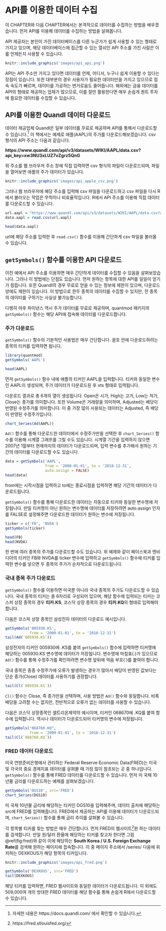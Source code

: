# API를 이용한 데이터 수집

이 CHAPTER와 다음 CHAPTER에서는 본격적으로 데이터를 수집하는 방법을 배우겠습니다. 먼저 API를 이용해 데이터를 수집하는 방법을 살펴봅니다.

API 제공자는 본인이 가진 데이터베이스를 다른 누군가가 쉽게 사용할 수 있는 형태로 가지고 있으며, 해당 데이터베이스에 접근할 수 있는 열쇠인 API 주소를 가진 사람은 이를 언제든지 사용할 수 있습니다.

```r
knitr::include_graphics('images/api_api.png')
```

API는 API 주소만 가지고 있다면 데이터를 언제, 어디서, 누구나 쉽게 이용할 수 있다는 장점이 있습니다. 또한 대부분의 경우 사용자가 필요한 데이터만을 가지고 있으므로 접속 속도가 빠르며, 데이터를 가공하는 번거로움도 줄어듭니다. 해외에는 금융 데이터를 API의 형태로 제공하는 업체가 많으므로, 이를 잘만 활용한다면 매우 손쉽게 퀀트 투자에 필요한 데이터를 수집할 수 있습니다.

## API를 이용한 Quandl 데이터 다운로드

데이터 제공업체 Quandl은 일부 데이터를 무료로 제공하며 API를 통해서 다운로드할 수 있습니다.^[자세한 내용은 https://docs.quandl.com/ 에서 확인할 수 있습니다.] 이 책에서는 예제로 애플(AAPL)의 주가를 다운로드해보겠습니다. csv 형식의 API 주소는 다음과 같습니다.

**https://www.quandl.com/api/v3/datasets/WIKI/AAPL/data.csv?api_key=xw3NU3xLUZ7vZgrz5QnG**

위 주소를 웹 브라우저 주소 창에 직접 입력하면 csv 형식의 파일이 다운로드되며, 파일을 열어보면 애플의 주가 데이터가 있습니다.

```r
knitr::include_graphics('images/api_apple_csv.png')
```

그러나 웹 브라우저에 해당 주소를 입력해 csv 파일을 다운로드하고 csv 파일을 다시 R에서 불러오는 작업은 무척이나 비효율적입니다. R에서 API 주소를 이용해 직접 데이터를 다운로드할 수 있습니다.

```r
url.aapl = "https://www.quandl.com/api/v3/datasets/WIKI/AAPL/data.csv?api_key=xw3NU3xLUZ7vZgrz5QnG"
data.aapl = read.csv(url.aapl)

head(data.aapl)
```

url에 해당 주소를 입력한 후 `read.csv()` 함수를 이용해 간단하게 csv 파일을 불러올 수 있습니다.

## `getSymbols()` 함수를 이용한 API 다운로드

이전 예에서 API 주소를 이용하면 매우 간단하게 데이터를 수집할 수 있음을 살펴보았습니다. 그러나 이 방법에는 단점도 있습니다. 먼저 원하는 항목에 대한 API를 일일이 얻기가 힘듭니다. 또한 Quandl의 경우 무료로 얻을 수 있는 정보에 제한이 있으며, 다운로드 양에도 제한이 있습니다. 이 방법으로 한두 종목의 데이터를 수집할 수 있지만, 전 종목의 데이터를 구하기는 사실상 불가능합니다.

다행히 야후 파이낸스 역시 주가 데이터를 무료로 제공하며, quantmod 패키지의 `getSymbols()` 함수는 해당 API에 접속해 데이터를 다운로드합니다.

### 주가 다운로드

`getSymbols()` 함수의 기본적인 사용법은 매우 간단합니다. 괄호 안에 다운로드하려는 종목의 티커를 입력하면 됩니다.

```r
library(quantmod)
getSymbols('AAPL')

head(AAPL)
```

먼저 `getSymbols()` 함수 내에 애플의 티커인 AAPL을 입력합니다. 티커와 동일한 변수인 AAPL이 생성되며, 주가 데이터가 다운로드된 후 xts 형태로 입력됩니다.

다운로드 결과로 총 6개의 열이 생성됩니다. Open은 시가, High는 고가, Low는 저가, Close는 종가를 의미합니다. 또한 Volume은 거래량을 의미하며, Adjusted는 배당이 반영된 수정주가를 의미합니다. 이 중 가장 많이 사용되는 데이터는 Adjusted, 즉 배당이 반영된 수정주가입니다.

```r
chart_Series(Ad(AAPL))
```

`Ad()` 함수를 통해 다운로드한 데이터에서 수정주가만을 선택한 후 `chart_Series()` 함수를 이용해 시계열 그래프를 그릴 수도 있습니다. 시계열 기간을 입력하지 않으면 2007년 1월부터 현재까지의 데이터가 다운로드되며, 입력 변수를 추가해서 원하는 기간의 데이터를 다운로드할 수도 있습니다.

```r
data = getSymbols('AAPL',
                  from = '2000-01-01', to = '2018-12-31',
                  auto.assign = FALSE)
head(data)
```

from에는 시작시점을 입력하고 to에는 종료시점을 입력하면 해당 기간의 데이터가 다운로드됩니다.

`getSymbols()` 함수를 통해 다운로드한 데이터는 자동으로 티커와 동일한 변수명에 저장됩니다. 만일 티커명이 아닌 원하는 변수명에 데이터를 저장하려면 auto.assign 인자를 FALSE로 설정해주면 다운로드한 데이터가 원하는 변수에 저장됩니다.


```r
ticker = c('FB', 'NVDA') 
getSymbols(ticker)

head(FB)
head(NVDA)
```

한 번에 여러 종목의 주가를 다운로드할 수도 있습니다. 위 예제와 같이 페이스북과 엔비디아의 티커인 FB와 NVDA를 ticker 변수에 입력하고 `getSymbols()` 함수에 티커를 입력한 변수를 넣으면 두 종목의 주가가 순차적으로 다운로드됩니다.

### 국내 종목 주가 다운로드

`getSymbols()` 함수를 이용하면 미국뿐 아니라 국내 종목의 주가도 다운로드할 수 있습니다. 국내 종목의 티커는 총 6자리로 구성되어 있으며, 해당 함수에 입력되는 티커는 코스피 상장 종목의 경우 **티커.KS**, 코스닥 상장 종목의 경우 **티커.KQ**의 형태로 입력해야 합니다.

다음은 코스피 상장 종목인 삼성전자 데이터의 다운로드 예시입니다.

```r
getSymbols('005930.KS',
           from = '2000-01-01', to = '2018-12-31')
tail(Ad(`005930.KS`))
```

삼성전자의 티커인 005930에 .KS를 붙여 `getSymbols()` 함수에 입력하면 티커명에 해당하는 005930.KS 변수명에 데이터가 저장됩니다. 변수명에 마침표(.)가 있으므로 `Ad()` 함수를 통해 수정주가를 확인하려면 변수명 앞뒤에 억음 부호(`)를 붙여야 합니다.

국내 종목은 종종 수정주가에 오류가 발생하는 경우가 많아서 배당이 반영된 값보다는 단순 종가(Close) 데이터를 사용하기를 권장합니다.

```r
tail(Cl(`005930.KS`))
```

`Cl()` 함수는 Close, 즉 종가만을 선택하며, 사용 방법은 `Ad()` 함수와 동일합니다. 비록 배당을 고려할 수는 없지만, 전반적으로 오류가 없는 데이터를 사용할 수 있습니다.

다음은 코스닥 상장종목인 셀트리온제약의 예시이며, 티커인 068670에 .KQ를 붙여 함수에 입력합니다. 역시나 데이터가 다운로드되어 티커명의 변수에 저장됩니다.

```r
getSymbols("068760.KQ",
           from = '2000-01-01', to = '2018-12-31')
tail(Cl(`068760.KQ`))
```

### FRED 데이터 다운로드

미국 연방준비은행에서 관리하는 Federal Reserve Economic Data(FRED)는 미국 및 각국의 중요 경제지표 데이터를 살펴볼 때 가장 많이 참조되는 곳 중 하나입니다. `getSymbols()` 함수를 통해 FRED 데이터를 다운로드할 수 있습니다. 먼저 미 국채 10년물 금리를 다운로드하는 예제를 살펴보겠습니다.

```r
getSymbols('DGS10', src='FRED')
chart_Series(DGS10)
```

미 국채 10년물 금리에 해당하는 티커인 DGS10을 입력해주며, 데이터 출처에 해당하는 src에 FRED를 입력해줍니다. FRED에서 제공하는 API를 이용해 데이터가 다운로드되며, `chart_Series()` 함수를 통해 금리 추이를 살펴볼 수 있습니다.

각 항목별 티커를 찾는 방법은 매우 간단합니다. 먼저 FRED의 웹사이트^[https://fred.stlouisfed.org/]원
하는 데이터를 검색합니다. 만일 원/달러 환율에 해당하는 티커를 찾고자 한다면 그림 \@ref(fig:fred)와 같이 이에 해당하는 **South Korea / U.S. Foreign Exchange Rate**를 검색해 원하는 페이지에 접속합니다. 이 중 페이지 주소에서 /series/ 다음에 위치하는 DEXKOUS가 해당 항목의 티커입니다.

```r
knitr::include_graphics('images/api_fred.png')
```


```r
getSymbols('DEXKOUS', src='FRED')
tail(DEXKOUS)
```

해당 티커를 입력하면, FRED 웹사이트와 동일한 데이터가 다운로드됩니다. 이 외에도 509,000여 개의 방대한 FRED 데이터를 해당 함수를 통해 손쉽게 R에서 다운로드할 수 있습니다.